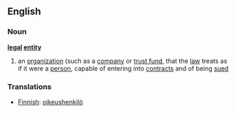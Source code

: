 ==English==
===Noun===
{{wikipedia}}
'''[[legal]] [[entity]]'''
# an [[organization]] (such as a [[company]] or [[trust fund]], that the [[law]] treats as if it were a [[person]], capable of entering into [[contract]]s and of being [[sued]]

===Translations===
* [[Finnish]]: [[oikeushenkilö]]